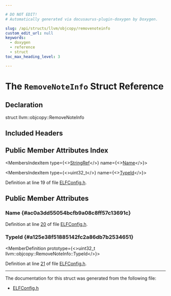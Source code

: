 ```yaml
---

# DO NOT EDIT!
# Automatically generated via docusaurus-plugin-doxygen by Doxygen.

slug: /api/structs/llvm/objcopy/removenoteinfo
custom_edit_url: null
keywords:
  - doxygen
  - reference
  - struct
toc_max_heading_level: 3

---
```





# The `RemoveNoteInfo` Struct Reference

<DoxygenPage pluginConfig={pluginConfig}>



## Declaration

<CodeBlock>struct llvm::objcopy::RemoveNoteInfo</CodeBlock>

## Included Headers

<IncludesList>
<IncludesListItem
  filePath="llvm/ObjCopy/ELF/ELFConfig.h"
  permalink="/docs/api/files/include/include/llvm/include/llvm/objcopy/include/llvm/objcopy/elf/elfconfig-h"
  isLocal="true" />
</IncludesList>

## Public Member Attributes Index

<MembersIndex>

<MembersIndexItem
  type={<><a href="/docs/api/classes/llvm/stringref">StringRef</a></>}
  name={<><a href="#ac0a3dd55054bcfb9a08c8ff57c13691c">Name</a></>}>
</MembersIndexItem>

<MembersIndexItem
  type={<>uint32&#95;t</>}
  name={<><a href="#a125e38f51885142fc2a86db7b2534651">TypeId</a></>}>
</MembersIndexItem>

</MembersIndex>


Definition at line 19 of file <a href="/docs/api/files/include/include/llvm/include/llvm/objcopy/include/llvm/objcopy/elf/elfconfig-h">ELFConfig.h</a>.

<SectionDefinition>

## Public Member Attributes

### Name {#ac0a3dd55054bcfb9a08c8ff57c13691c}

<MemberDefinition
  prototype="StringRef llvm::objcopy::RemoveNoteInfo::Name">

Definition at line <a href="/docs/api/files/include/include/llvm/include/llvm/objcopy/include/llvm/objcopy/elf/elfconfig-h/#l00020">20</a> of file <a href="/docs/api/files/include/include/llvm/include/llvm/objcopy/include/llvm/objcopy/elf/elfconfig-h">ELFConfig.h</a>.
</MemberDefinition>

### TypeId {#a125e38f51885142fc2a86db7b2534651}

<MemberDefinition
  prototype={<>uint32&#95;t llvm::objcopy::RemoveNoteInfo::TypeId</>}>

Definition at line <a href="/docs/api/files/include/include/llvm/include/llvm/objcopy/include/llvm/objcopy/elf/elfconfig-h/#l00021">21</a> of file <a href="/docs/api/files/include/include/llvm/include/llvm/objcopy/include/llvm/objcopy/elf/elfconfig-h">ELFConfig.h</a>.
</MemberDefinition>

</SectionDefinition>

<hr/>

The documentation for this struct was generated from the following file:

<ul>
<li><a href="/docs/api/files/include/include/llvm/include/llvm/objcopy/include/llvm/objcopy/elf/elfconfig-h">ELFConfig.h</a></li>
</ul>

</DoxygenPage>
